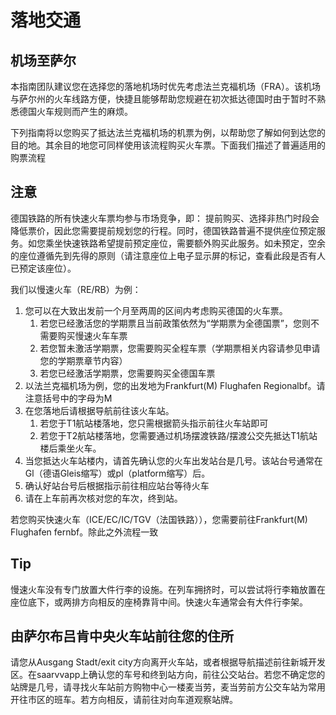 # 落地交通
## 机场至萨尔

本指南团队建议您在选择您的落地机场时优先考虑法兰克福机场（FRA）。该机场与萨尔州的火车线路方便，快捷且能够帮助您规避在初次抵达德国时由于暂时不熟悉德国火车规则而产生的麻烦。

下列指南将以您购买了抵达法兰克福机场的机票为例，以帮助您了解如何到达您的目的地。其余目的地您可同样使用该流程购买火车票。下面我们描述了普遍适用的购票流程

::: {.callout-tip}

# 注意

德国铁路的所有快速火车票均参与市场竞争，即： 提前购买、选择非热门时段会降低票价，因此您需要提前规划您的行程。同时，德国铁路普遍不提供座位预定服务。如您乘坐快速铁路希望提前预定座位，需要额外购买此服务。如未预定，空余的座位遵循先到先得的原则（请注意座位上电子显示屏的标记，查看此段是否有人已预定该座位）。
:::

我们以慢速火车（RE/RB）为例：

1. 您可以在大致出发前一个月至两周的区间内考虑购买德国的火车票。
   1. 若您已经激活您的学期票且当前政策依然为“学期票为全德国票”，您则不需要购买慢速火车车票
   2. 若您暂未激活学期票，您需要购买全程车票（学期票相关内容请参见申请您的学期票章节内容）
   3. 若您已经激活学期票，您需要购买全德国车票
2. 以法兰克福机场为例，您的出发地为Frankfurt(M) Flughafen Regionalbf。请注意括号中的字母为M
3. 在您落地后请根据导航前往该火车站。
   1. 若您于T1航站楼落地，您只需根据箭头指示前往火车站即可
   2. 若您于T2航站楼落地，您需要通过机场摆渡铁路/摆渡公交先抵达T1航站楼后乘坐火车。
4. 当您抵达火车站楼内，请首先确认您的火车出发站台是几号。该站台号通常在Gl（德语Gleis缩写）或pl（platform缩写）后。
5. 确认好站台号后根据指示前往相应站台等待火车
6. 请在上车前再次核对您的车次，终到站。

若您购买快速火车（ICE/EC/IC/TGV（法国铁路）），您需要前往Frankfurt(M) Flughafen fernbf。除此之外流程一致

::: {.callout-tip}

# Tip

慢速火车没有专门放置大件行李的设施。在列车拥挤时，可以尝试将行李箱放置在座位底下，或两排方向相反的座椅靠背中间。快速火车通常会有大件行李架。
:::

## 由萨尔布吕肯中央火车站前往您的住所

请您从Ausgang Stadt/exit city方向离开火车站，或者根据导航描述前往新城开发区。在saarvvapp上确认您的车号和终到站方向，前往公交站台。若您不确定您的站牌是几号，请寻找火车站前方购物中心一楼麦当劳，麦当劳前方公交车站为常用开往市区的班车。若方向相反，请前往对向车道观察站牌。
